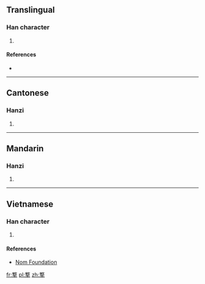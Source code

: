 ==Translingual==

===Han character===
{{Han char|rn=64|rad=手|as=12|sn=16|four=08504|canj=XYKQ,YKQ|ids=⿱敦手}}

# {{defn|Han|sort=手12}}

====References====
* {{Han ref|kx=0453.240|dkj=12680|dj=0803.070|hdz=31952.070|uh=6489|ud=25737|bh=E9AA|bd=59818}}

----

==Cantonese==

===Hanzi===
{{yue-hanzi|jyut=[[dan3]], [[doe1]]|y=dan3, deu1}}

# {{defn|lang=yue|sort=手12}}

----

==Mandarin==

===Hanzi===
{{cmn-hanzi|pin=[[dūn]] ([[dun1]])|wg=tun<sup>1</sup>}}

# {{defn|lang=cmn|sort=手12}}

----

==Vietnamese==

===Han character===
{{vi-hantu|rs=手12|đôn}}

# {{defn|lang=vi|sort=手12}}

====References====
*[http://nomfoundation.org/common/nom_details.php?codepoint=6489 Nom Foundation]

[[fr:撉]]
[[pl:撉]]
[[zh:撉]]